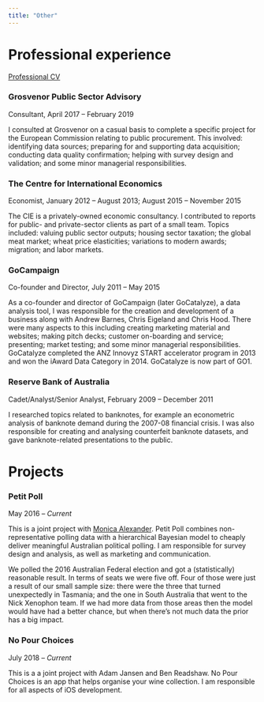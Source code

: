 ```yaml
---
title: "Other"
---
```


# Professional experience

[Professional CV](pdfs/cv-professional-RohanAlexander.pdf)

### Grosvenor Public Sector Advisory

Consultant,   April 2017 -- February 2019

I consulted at Grosvenor on a casual basis to complete a specific project for the European Commission relating to public procurement. This involved: identifying data sources; preparing for and supporting data acquisition; conducting data quality confirmation; helping with survey design and validation; and some minor managerial responsibilities.


### The Centre for International Economics

Economist, January 2012 -- August 2013; August 2015 -- November 2015

The CIE is a privately-owned economic consultancy. I contributed to reports for public- and private-sector clients as part of a small team. Topics included: valuing public sector outputs; housing sector taxation; the global meat market; wheat price elasticities; variations to modern awards; migration; and labor markets.


### GoCampaign

Co-founder and Director, July 2011 -- May 2015

As a co-founder and director of GoCampaign (later GoCatalyze), a data analysis tool, I was responsible for the creation and development of a business along with Andrew Barnes, Chris Eigeland and Chris Hood. There were many aspects to this including creating marketing material and websites; making pitch decks; customer on-boarding and service; presenting; market testing; and some minor managerial responsibilities. GoCatalyze completed the ANZ Innovyz START accelerator program in 2013 and won the iAward Data Category in 2014. GoCatalyze is now part of GO1. 


### Reserve Bank of Australia

Cadet/Analyst/Senior Analyst, February 2009 -- December 2011

I researched topics related to banknotes, for example an econometric analysis of banknote demand during the 2007-08 financial crisis. I was also responsible for creating and analysing counterfeit banknote datasets, and gave banknote-related presentations to the public.




# Projects

### Petit Poll

May 2016 -- *Current*

This is a joint project with [Monica Alexander](https://www.monicaalexander.com). Petit Poll combines non-representative polling data with a hierarchical Bayesian model to cheaply deliver meaningful Australian political polling. I am responsible for survey design and analysis, as well as marketing and communication.

We polled the 2016 Australian Federal election and got a (statistically) reasonable result. In terms of seats we were five off. Four of those were just a result of our small sample size: there were the three that turned unexpectedly in Tasmania; and the one in South Australia that went to the Nick Xenophon team. If we had more data from those areas then the model would have had a better chance, but when there’s not much data the prior has a big impact.

### No Pour Choices 

July 2018 -- *Current*

This is a a joint project with Adam Jansen and Ben Readshaw. No Pour Choices is an app that helps organise your wine collection. I am responsible for all aspects of iOS development.

